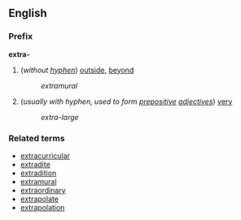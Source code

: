 ==English==
===Prefix===
'''extra-'''

#(''without [[hyphen]]'') [[outside]], [[beyond]]
#:''extramural''
#(''usually with hyphen, used to form [[prepositive]] [[adjective]]s'') [[very]]
#:''extra-large''

===Related terms===
*[[extracurricular]]
*[[extradite]]
*[[extradition]]
*[[extramural]]
*[[extraordinary]]
*[[extrapolate]]
*[[extrapolation]]